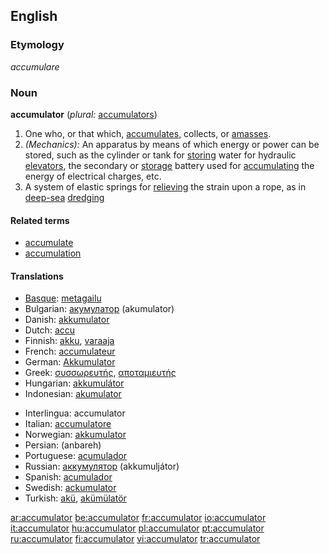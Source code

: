 ==English==
===Etymology===
{{la}} ''accumulare''

===Noun===
'''accumulator''' (''plural:'' [[accumulators]])

#One who, or that which, [[accumulate]]s, collects, or [[amass]]es.
#''(Mechanics):'' An apparatus by means of which energy or power can be stored, such as the cylinder or tank for [[storing]] water for hydraulic [[elevators]], the secondary or [[storage]] battery used for [[accumulating]] the energy of electrical charges, etc.
#A system of elastic springs for [[relieving]] the strain upon a rope, as in [[deep-sea]] [[dredging]]

====Related terms====
*[[accumulate]]
*[[accumulation]]

====Translations====
{{top}}
*[[Basque]]: [[metagailu]]
*Bulgarian: [[акумулатор]] (akumulator) {{m}}
*Danish: [[akkumulator]]
*Dutch: [[accu]]
*Finnish: [[akku]], [[varaaja]]
*French: [[accumulateur]] {{m}}
*German: [[Akkumulator]]
*Greek: [[συσσωρευτής]], [[αποταμιευτής]]
*Hungarian: [[akkumulátor]]
*Indonesian: [[akumulator]]
{{mid}}
*Interlingua: accumulator
*Italian: [[accumulatore]] {{m}}
*Norwegian: [[akkumulator]]
*Persian: {{FAchar|[[انباره]]}} (anbareh)
*Portuguese: [[acumulador]] {{m}}
*Russian: [[аккумулятор]] (akkumuljátor) {{m}}
*Spanish: [[acumulador]] {{m}}
*Swedish: [[ackumulator]]
*Turkish: [[akü]], [[akümülatör]]
{{bottom}}

[[ar:accumulator]]
[[be:accumulator]]
[[fr:accumulator]]
[[io:accumulator]]
[[it:accumulator]]
[[hu:accumulator]]
[[pl:accumulator]]
[[pt:accumulator]]
[[ru:accumulator]]
[[fi:accumulator]]
[[vi:accumulator]]
[[tr:accumulator]]